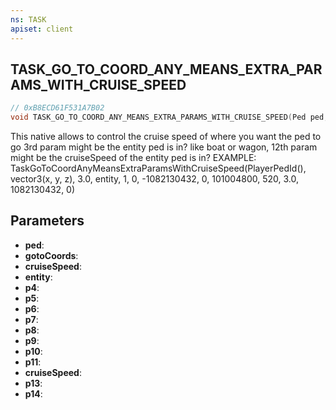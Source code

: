 ```yaml
---
ns: TASK
apiset: client
---
```

## TASK_GO_TO_COORD_ANY_MEANS_EXTRA_PARAMS_WITH_CRUISE_SPEED

```c
// 0xB8ECD61F531A7B02
void TASK_GO_TO_COORD_ANY_MEANS_EXTRA_PARAMS_WITH_CRUISE_SPEED(Ped ped, Vector3* gotoCoords, float cruiseSpeed, Entity entity, int p4, int p5, Any p6, Any p7, Any p8, Any p9, Any p10, Any p11, float cruiseSpeed, Any p13, Any p14);
```

This native allows to control the cruise speed of where you want the ped to go
3rd param might be the entity ped is in? like boat or wagon, 12th param might be the cruiseSpeed of the entity ped is in?
EXAMPLE: TaskGoToCoordAnyMeansExtraParamsWithCruiseSpeed(PlayerPedId(), vector3(x, y, z), 3.0, entity, 1, 0, -1082130432, 0, 101004800, 520, 3.0, 1082130432, 0)

## Parameters
* **ped**:
* **gotoCoords**:
* **cruiseSpeed**:
* **entity**:
* **p4**:
* **p5**:
* **p6**:
* **p7**:
* **p8**:
* **p9**:
* **p10**:
* **p11**:
* **cruiseSpeed**:
* **p13**:
* **p14**: